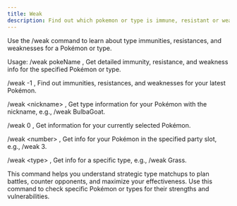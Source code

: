 ```yaml
---
title: Weak
description: Find out which pokemon or type is immune, resistant or weak others
---
```


Use the /weak command to learn about type immunities, resistances, and weaknesses for a Pokémon or type.

Usage:
/weak pokeName , 
Get detailed immunity, resistance, and weakness info for the specified Pokémon or type.

/weak -1 , 
Find out immunities, resistances, and weaknesses for your latest Pokémon.

/weak \<nickname\> , 
Get type information for your Pokémon with the nickname, e.g., /weak BulbaGoat.

/weak 0 ,
Get information for your currently selected Pokémon.

/weak \<number\> ,
Get info for your Pokémon in the specified party slot, e.g., /weak 3.

/weak \<type\> ,
Get info for a specific type, e.g., /weak Grass.

This command helps you understand strategic type matchups to plan battles, counter opponents, and maximize your effectiveness.
Use this command to check specific Pokémon or types for their strengths and vulnerabilities.